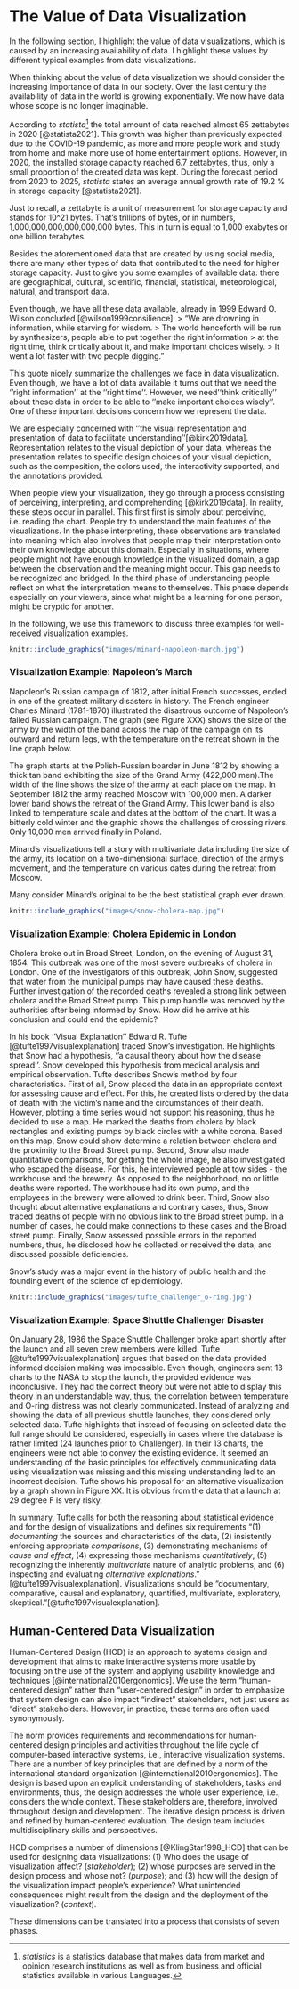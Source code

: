 #  The Value of Data Visualization

In the following section, I highlight the value of data visualizations, which is caused by an increasing availability of data. I highlight these values by different typical examples from data visualizations. 

When thinking about the value of data visualization we should consider the increasing importance of data in our society. Over the last century the availability of data in the world is growing exponentially. We now have data whose scope is no longer imaginable. 

According to *statista*^[*statistics* is a statistics database that makes data from market and opinion research institutions as well as from business and official statistics available in various Languages.] the total amount of data reached almost 65 zettabytes in 2020 [@statista2021]. This growth was higher than previously expected due to the COVID-19 pandemic, as more and more people work and study from home and make more use of home entertainment options. However, in 2020, the installed storage capacity reached 6.7 zettabytes, thus, only a small proportion of the created data was kept. During the forecast period from 2020 to 2025, *statista* states an average annual growth rate of 19.2 % in storage capacity [@statista2021]. 

<!-- Include discussion on big data and reference to machine learning? -->

Just to recall, a zettabyte is a unit of measurement for storage capacity and stands for 10^21 bytes. That's trillions of bytes, or in numbers, 1,000,000,000,000,000,000 bytes. This in turn is equal to 1,000 exabytes or one billion terabytes.

Besides the aforementioned data that are created by using social media, there are many other types of data that contributed to the need for higher storage capacity. Just to give you some examples of available data: there are geographical, cultural, scientific, financial, statistical, meteorological, natural, and transport data.

Even though, we have all these data available, already in 1999 Edward O. Wilson concluded [@wilson1999consilience]:
> "We are drowning in information, while starving for wisdom.
> The world henceforth will be run by synthesizers, people able to put together the right information 
> at the right time, think critically about it, and make important choices wisely.
> It went a lot faster with two people digging."

This quote nicely summarize the challenges we face in data visualization. Even though, we have a lot of data available it turns out that we need the ''right information'' at the ''right time''. However, we need ''think critically'' about these data in order to be able to ''make important choices wisely''. One of these important decisions concern how we represent the data. 

We are especially concerned with ''the visual representation and presentation of data to facilitate understanding''[@kirk2019data]. Representation relates to the visual depiction of your data, whereas the presentation relates to specific design choices of your visual depiction, such as the composition, the colors used, the interactivity supported, and the annotations provided. 

When people view your visualization, they go through a process consisting of perceiving, interpreting, and comprehending [@kirk2019data]. In reality, these steps occur in parallel. This first first is simply about perceiving, i.e. reading the chart. People try to understand the main features of the visualizations. In the phase interpreting, these observations are translated into meaning which also involves that people map their interpretation onto their own knowledge about this domain. Especially in situations, where people might not have enough knowledge in the visualized domain, a gap between the observation and the meaning might occur. This gap needs to be recognized and bridged. In the third phase of understanding people reflect on what the interpretation means to themselves. This phase depends especially on your viewers, since what might be a learning for one person, might be cryptic for another.


In the following, we use this framework to discuss three examples for well-received visualization examples. 


```r
knitr::include_graphics("images/minard-napoleon-march.jpg")
```

### Visualization Example: Napoleon's March

Napoleon's Russian campaign of 1812, after initial French successes, ended in one of the greatest military disasters in history. The French engineer Charles Minard (1781-1870) illustrated the disastrous outcome of Napoleon's failed Russian campaign. The graph (see Figure XXX) shows the size of the army by the width of the band across the map of the campaign on its outward and return legs, with the temperature on the retreat shown in the line graph below. 

The graph starts at the Polish-Russian boarder in June 1812 by showing a thick tan band exhibiting the size of the Grand Army (422,000 men).The width of the line shows the size of the army at each place on the map. In September 1812 the army reached Moscow with 100,000 men. A darker lower band shows the retreat of the Grand Army. This lower band is also linked to temperature scale and dates at the bottom of the chart. It was a bitterly cold winter and the graphic shows the challenges of crossing rivers. Only 10,000 men arrived finally in Poland. 

Minard's visualizations tell a story with multivariate data including the size of the army, its location on a two-dimensional surface, direction of the army's movement, and the temperature on various dates during the retreat from Moscow. 

Many consider Minard's original to be the best statistical graph ever drawn.


```r
knitr::include_graphics("images/snow-cholera-map.jpg")
```


### Visualization Example: Cholera Epidemic in London
<!-- Further information: https://www.ph.ucla.edu/epi/snow/highressnowmap.html -->

Cholera broke out in Broad Street, London, on the evening of August 31, 1854. This outbreak was one of the most severe outbreaks of cholera in London. One of the investigators of this outbreak, John Snow, suggested that water from the municipal pumps may have caused these deaths. Further investigation of the recorded deaths revealed a strong link between cholera and the Broad Street pump. This pump handle was removed by the authorities after being informed by Snow. How did he arrive at his conclusion and could end the epidemic?

In his book ''Visual Explanation'' Edward  R. Tufte [@tufte1997visualexplanation] traced Snow's investigation. He highlights that Snow had a hypothesis, ''a causal theory about how the disease spread''. Snow developed this hypothesis from medical analysis and empirical observation. Tufte describes Snow's method by four characteristics. First of all, Snow placed the data in an appropriate context for assessing cause and effect. For this, he created lists ordered by the data of death with the victim's name and the circumstances of their death. However, plotting a time series would not support his reasoning, thus he decided to use a map. He marked the deaths from cholera by black rectangles and existing pumps by black circles with a white corona. Based on this map, Snow could show determine a relation between cholera and the proximity to the Broad Street pump. Second, Snow also made quantitative comparisons, for getting the whole image, he also investigated who escaped the disease. For this, he interviewed people at tow sides - the workhouse and the brewery. As opposed to the neighborhood, no or little deaths were reported. The workhouse had its own pump, and the employees in the brewery were allowed to drink beer. Third, Snow also thought about alternative explanations and contrary cases, thus, Snow traced deaths of people with no obvious link to the Broad street pump. In a number of cases, he could make connections to these cases and the Broad street pump. Finally, Snow assessed possible errors in the reported numbers, thus, he disclosed how he collected or received the data, and discussed possible deficiencies. 

Snow's study was a major event in the history of public health and the founding event of the science of epidemiology. 


```r
knitr::include_graphics("images/tufte_challenger_o-ring.jpg")
```

### Visualization Example: Space Shuttle Challenger Disaster
<!-- https://www.asktog.com/books/challengerExerpt.html -->
<!-- https://en.wikipedia.org/wiki/Space_Shuttle_Challenger_disaster -->

On January 28, 1986 the Space Shuttle Challenger broke apart shortly after the launch and all seven crew members were killed. Tufte [@tufte1997visualexplanation] argues that based on the data provided informed decision making was impossible. Even though, engineers sent 13 charts to the NASA to stop the launch, the provided evidence was inconclusive. They had the correct theory but were not able to display this theory in an understandable way, thus, the correlation between temperature and O-ring distress was not clearly communicated.  Instead of analyzing and showing the data of all previous shuttle launches, they considered only selected data. Tufte highlights that instead of focusing on selected data the full range should be considered, especially in cases where the database is rather limited (24 launches prior to Challenger). In their 13 charts, the engineers were not able to convey the existing evidence. It seemed an understanding of the basic principles for effectively communicating data using visualization was missing and this missing understanding led to an incorrect decision. Tufte shows his proposal for an alternative visualization by a graph shown in Figure XX. It is obvious from the data that a launch at 29 degree F is very risky.  


In summary, Tufte calls for both the reasoning about statistical evidence and for the design of visualizations and defines six requirements "(1) *documenting* the sources and characteristics of the data, (2) insistently enforcing appropriate *comparisons*, (3) demonstrating mechanisms of *cause and effect*, (4) expressing those mechanisms *quantitatively*, (5) recognizing the inherently *multivariate* nature of analytic problems, and (6) inspecting and evaluating *alternative explanations*." [@tufte1997visualexplanation]. Visualizations should be "documentary, comparative, causal and explanatory, quantified, multivariate, exploratory, skeptical."[@tufte1997visualexplanation]. 

## Human-Centered Data Visualization {#sec:hcd}

Human-Centered Design (HCD) is an approach to systems design and development that aims to make interactive systems more usable by focusing on the use of the system and applying usability knowledge and techniques [@international2010ergonomics]. We use the term “human-centered design” rather than “user-centered design” in order to emphasize that system design can also impact “indirect” stakeholders, not just users as “direct” stakeholders. However, in practice, these terms are often used synonymously.

The norm provides requirements and recommendations for human-centered design principles and activities throughout the life cycle of computer-based interactive systems, i.e., interactive visualization systems. There are a number of key principles that are defined by a norm of the international standard organization [@international2010ergonomics]. The design is based upon an explicit understanding of stakeholders, tasks and environments, thus, the design addresses the whole user experience, i.e., considers the whole context. These stakeholders are, therefore, involved throughout design and development. The iterative design process is driven and refined by human-centered evaluation. The design team includes multidisciplinary skills and perspectives.

HCD comprises a number of dimensions [@KlingStar1998_HCD] that can be used for designing data visualizations: (1) Who does the usage of visualization affect? (*stakeholder*); (2) whose purposes are served in the design process and whose not? (*purpose*); and (3) how will the design of the visualization impact people’s experience? What unintended consequences might result from the design and the deployment of the visualization? (*context*). 

These dimensions can be translated into a process that consists of seven phases. 







